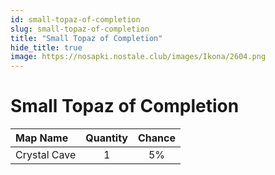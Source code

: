 ```yaml
---
id: small-topaz-of-completion
slug: small-topaz-of-completion
title: "Small Topaz of Completion"
hide_title: true
image: https://nosapki.nostale.club/images/Ikona/2604.png
---
```



# <ItemIcon iconId="2604" height="32"/> Small Topaz of Completion
|Map Name|Quantity|Chance|
|:--|:-:|:-:|
|Crystal Cave|1|5%|

